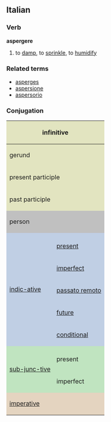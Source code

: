 ==Italian==
===Verb===
'''aspergere'''

# to [[damp]], to [[sprinkle]], to [[humidify]]

===Related terms===
*[[asperges]]
*[[aspersione]]
*[[aspersorio]]

===Conjugation===

<center>
{| style="background:#F0F0F0"

|-
! colspan="3" style="background:#e2e4c0" | infinitive
| colspan="5" | aspergere

|-
! colspan="3" style="background:#e2e4c0" | gerund
| colspan="5" | aspergendo

|-
! colspan="3" style="background:#e2e4c0" | present participle
| colspan="5" | [[aspergente]]

|-
! colspan="3" style="background:#e2e4c0" | past participle
| colspan="5" | [[asperso]]

|-
! colspan="2" rowspan="2" style="background:#C0C0C0" | person
! colspan="3" style="background:#C0C0C0" | singular
! colspan="3" style="background:#C0C0C0" | plural

|-
! style="background:#C0C0C0;width:12.5%" | first
! style="background:#C0C0C0;width:12.5%" | second
! style="background:#C0C0C0;width:12.5%" | third
! style="background:#C0C0C0;width:12.5%" | first
! style="background:#C0C0C0;width:12.5%" | second
! style="background:#C0C0C0;width:12.5%" | third

|-
! rowspan="6" style="background:#c0cfe4" | [[indicative|indic-ative]]

! style="background:#c0cfe4" colspan="1" | 
! style="background:#c0cfe4" | io
! style="background:#c0cfe4" | tu
! style="background:#c0cfe4" | lui/lei
! style="background:#c0cfe4" | noi
! style="background:#c0cfe4" | voi
! style="background:#c0cfe4" | loro

|-
! style="height:3em;background:#c0cfe4" | [[present]]
| aspergo
| aspergi
| asperge
| aspergiamo
| aspergete
| aspergono

|-
! style="height:3em;background:#c0cfe4" | [[imperfect]]
| aspergevo
| aspergevi
| aspergeva
| aspergevamo
| aspergevate
| aspergevano

|-
! style="height:3em;background:#c0cfe4" | [[passato remoto]]
| aspersi
| aspergesti
| asperse
| aspergemmo
| aspergeste
| aspersero

|-
! style="height:3em;background:#c0cfe4" | [[future]]
| aspergerò
| aspergerai
| aspergerà
| aspergeremo
| aspergerete
| aspergeranno

|-
! style="height:3em;background:#c0cfe4" | [[conditional]]
| aspergerei
| aspergeresti
| asperge-rebbe
| asperge-remmo
| aspergereste
| asperge-rebbero

|-
! rowspan="3" style="background:#c0e4c0" |[[subjunctive|sub-junc-tive]]
! style="background:#c0e4c0" | 
! style="background:#c0e4c0" | che io
! style="background:#c0e4c0" | che tu
! style="background:#c0e4c0" | che lui/che lei
! style="background:#c0e4c0" | che noi
! style="background:#c0e4c0" | che voi
! style="background:#c0e4c0" | che loro

|-
! style="height:3em;background:#c0e4c0" | present
| asperga
| asperga
| asperga
| aspergiamo
| aspergiate
| aspergano

|-
! style="height:3em;background:#c0e4c0" rowspan="1" | imperfect
| aspergessi
| aspergessi
| aspergesse
| aspergessimo
| aspergeste
| aspergessero

|-
! colspan="2" rowspan="2" style="height:3em;background:#e4d4c0" | [[imperative]]
! style="background:#e4d4c0" | -
! style="background:#e4d4c0" | tu
! style="background:#e4d4c0" | lui/lei
! style="background:#e4d4c0" | noi
! style="background:#e4d4c0" | voi
! style="background:#e4d4c0" | loro

|-
|
| aspergi
| asperga
| aspergiamo
| aspergete
| aspergano

|}
</center>